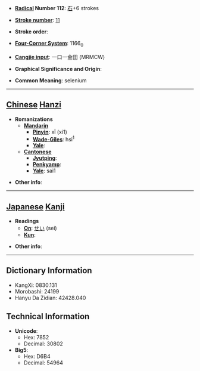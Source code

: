 * '''[[Wiktionary:Chinese radical index| Radical]] Number 112''': [[Wiktionary:Chinese radical index 石|石]]+6 strokes

* '''[[Wiktionary:Chinese total strokes index|Stroke number]]''': [[Wiktionary:Chinese total strokes index 11|11]]

* '''Stroke order''': 

* '''[[Wiktionary:Chinese four corner index|Four-Corner System]]''': 1166<sub>0</sub>

* '''[[Wiktionary:Chinese Cangjie index|Cangjie input]]''': 一口一金田 (MRMCW)

* '''Graphical Significance and Origin''': 

* '''Common Meaning''': selenium

----

== [[Chinese]] [[Hanzi]] ==

* '''Romanizations'''
** '''[[Mandarin]]'''
*** '''[[Pinyin]]''': xī (xi1)
*** '''[[Wade-Giles]]''': hsi<sup>1</sup>
*** '''[[Yale]]''': 
** '''[[Cantonese]]'''
*** '''[[Jyutping]]''':
*** '''[[Penkyamp]]''': 
*** '''[[Yale]]''': sai1

* '''Other info''': 

----

== [[Japanese]] [[Kanji]] ==

* '''Readings'''
** '''[[On]]''': [[せい]] (sei)
** '''[[Kun]]''': 

* '''Other info''':  

----

== Dictionary Information ==

* KangXi: 0830.131
* Morobashi: 24199
* Hanyu Da Zidian: 42428.040

== Technical Information ==

* '''Unicode''':
** Hex: 7852
** Decimal: 30802
* '''Big5''':
** Hex: D6B4
** Decimal: 54964